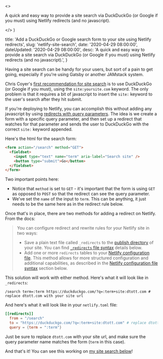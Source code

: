 

  <>
    <p>
      A quick and easy way to provide a site search via DuckDuckGo (or Google if
      you must) using Netlify redirects (and no javascript).
    </p>
  </>
)


  title:
    'Add a DuckDuckGo or Google search form to your site using Netlify redirects',
  slug: 'netlify-site-search',
  date: '2020-04-29 08:00:00',
  dateUpdated: '2020-04-29 08:00:00',
  desc:
    'A quick and easy way to provide a site search via DuckDuckGo (or Google if you must) using Netlify redirects (and no javascript).',
}

Having a site search can be handy for your users, but sort of a pain to get going, especially if you're using Gatsby or another JAMstack system.

Chris Coyer's [first recommendation for site search](https://css-tricks.com/on-site-search/) is to use DuckDuckGo (or Google if you must), using the `site:yoursite.com` keyword. The only problem is that it requires a bit of javascript to insert the `site:` keyword to the user's search after they hit submit.

If you're deploying to Netlify, you can accomplish this without adding any javascript by using [redirects with query parameters](https://docs.netlify.com/routing/redirects/redirect-options/#query-parameters). The idea is we create a form with a specific query parameter, and then set up a redirect that watches for that parameter and sends the user to DuckDuckGo with the correct `site:` keyword appended.

Here's the html for the search form:

```html
<form action="/search" method="GET">
  <fieldset>
    <input type="text" name="term" aria-label="Search site" />
    <button type="submit">Go</button>
  </fieldset>
</form>
```

Two important points here:

- Notice that `method` is set to `GET` - it's important that the form is using `GET` as opposed to `POST` so that the redirect can see the query parameter.
- We've set the `name` of the input to `term`. This can be anything, it just needs to be the same here as in the redirect rule below.

Once that's in place, there are two methods for adding a redirect on Netlify. From the docs:

> You can configure redirect and rewrite rules for your Netlify site in two ways:
>
> - Save a plain text file called `_redirects` to the [publish directory](/configure-builds/get-started/#basic-build-settings) of your site. You can find [`_redirects` file syntax](/routing/redirects/#syntax-for-the-redirects-file) details below.
> - Add one or more `redirects` tables to your [Netlify configuration file](/configure-builds/file-based-configuration/#redirects). This method allows for more structured configuration and additional capabilities, as described in the [Netlify configuration file syntax](/routing/redirects/#syntax-for-the-netlify-configuration-file) section below.

This solution will work with either method. Here's what it will look like in `_redirects`:

```_redirects
/search term=:term https://duckduckgo.com/?q=:term+site:dtott.com # replace dtott.com with your site url
```

And here's what it will look like in your `netlify.toml` file:

```toml
[[redirects]]
  from = "/search"
  to = "https://duckduckgo.com/?q=:term+site:dtott.com" # replace dtott.com with your site url
  query = {term = ":term"}
```

Just be sure to replace `dtott.com` with your site url, and make sure the query parameter name matches the form (`term` in this case).

And that's it! You can see this working on [my site search below](#sitesearch)!
